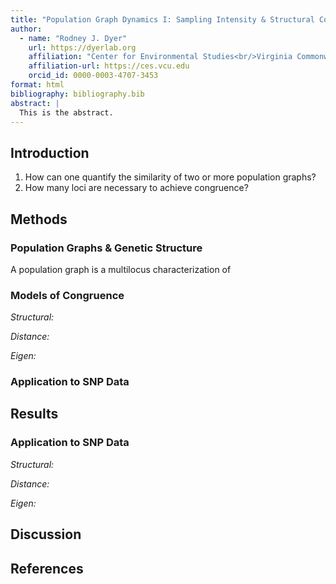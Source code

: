 ```yaml
---
title: "Population Graph Dynamics I: Sampling Intensity & Structural Congruence"
author: 
  - name: "Rodney J. Dyer"
    url: https://dyerlab.org 
    affiliation: "Center for Environmental Studies<br/>Virginia Commonwealth University<br/>1000 West Cary Street<br/>Richmond Virginia 23284"
    affiliation-url: https://ces.vcu.edu 
    orcid_id: 0000-0003-4707-3453
format: html
bibliography: bibliography.bib
abstract: |
  This is the abstract.
---
```


## Introduction


1. How can one quantify the similarity of two or more population graphs?
2. How many loci are necessary to achieve congruence?

## Methods

### Population Graphs & Genetic Structure

A population graph is a multilocus characterization of 

### Models of Congruence

*Structural:*

*Distance:*

*Eigen:*





### Application to SNP Data







## Results



### Application to SNP Data


*Structural:*

*Distance:*

*Eigen:*



## Discussion





## References


